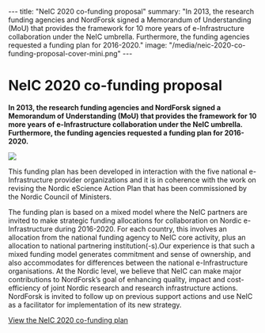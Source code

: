 ---
title: "NeIC 2020 co-funding proposal"
summary: "In 2013, the research funding agencies and NordForsk signed a Memorandum of Understanding (MoU) that provides the framework for 10 more years of e-Infrastructure collaboration under the NeIC umbrella. Furthermore, the funding agencies requested a funding plan for 2016-2020."
image: "/media/neic-2020-co-funding-proposal-cover-mini.png"
---

= NeIC 2020 co-funding proposal =

'''In 2013, the research funding agencies and NordForsk signed a Memorandum of Understanding (MoU) that provides the framework for 10 more years of e-Infrastructure collaboration under the NeIC umbrella. Furthermore, the funding agencies requested a funding plan for 2016-2020.'''

<a href="https://wiki.neic.no/w/ext/img_auth.php/8/88/141016-NeIC2020-proposal-complete.pdf">
<img class="smallpic" src="/media/neic-2020-co-funding-proposal-cover-mini.png">
</a>

This funding plan has been developed in interaction with the five national e-Infrastructure provider organizations and it is in coherence with the work on revising the Nordic eScience Action Plan that has been commissioned by the Nordic Council of Ministers.

The funding plan is based on a mixed model where the NeIC partners are invited to make strategic funding allocations for collaboration on Nordic e-Infrastructure during 2016-2020. For each country, this involves an allocation from the national funding agency to NeIC core activity, plus an allocation to national partnering institution(-s).Our experience is that such a mixed funding model generates commitment and sense of ownership, and also accommodates for differences between the national e-Infrastructure organisations. At the Nordic level, we believe that NeIC can make major contributions to NordForsk’s goal of enhancing quality, impact and cost-efficiency of joint Nordic research and research infrastructure actions. NordForsk is invited to follow up on previous support actions and use NeIC as a facilitator for implementation of its new strategy. 

[https://wiki.neic.no/w/ext/img_auth.php/8/88/141016-NeIC2020-proposal-complete.pdf View the NeIC 2020 co-funding plan]

